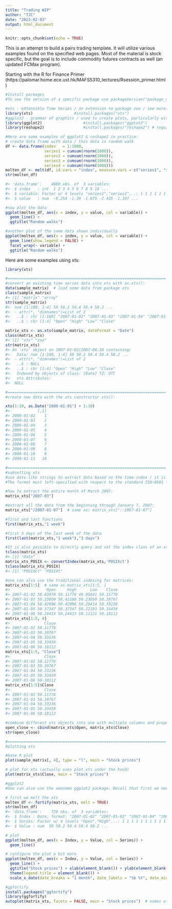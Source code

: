 ```yaml
---
title: "Trading WIP"
author: "TJC"
date: "2023-02-03"
output: html_document
---
```


```r
knitr::opts_chunk$set(echo = TRUE)

```

This is an attempt to build a pairs trading template. It will utilize various examples found on the specified web pages. Most of the material is stock specific, but the goal is to include commodity futures contracts as well (an updated FCMax program).

Starting with the R for Finance Primer (https://palomar.home.ece.ust.hk/MAFS5310_lectures/Rsession_primer.html)

```r

#Install packages
#To see the version of a specific package use packageVersion("package_name")

#xts - eXtensible Time Series / an extension to package zoo / see more:https://rdocumentation.org/packages/xts/versions/0.12.2
library(xts)                  #install.packages("xts")
#ggplot2 - grammar of graphics / used to create plots, particularly with data frames / see more: https://ggplot2.tidyverse.org/ & online book: https://ggplot2-book.org/
library(ggplot2)                  #install.packages("ggplot2")
library(reshape2)                 #install.packages("reshape2") # required for melting the data frame

#Here are some examples of ggplot2 & reshape2 in practice:
# create data frame with data / this data is random walk 
df <- data.frame(index   = 1:1000,
                 series1 = cumsum(rnorm(1000)),
                 series2 = cumsum(rnorm(1000)),
                 series3 = cumsum(rnorm(1000)),
                 series4 = cumsum(rnorm(1000)))
molten_df <- melt(df, id.vars = "index", measure.vars = c("series1", "series2", "series3", "series4"))
str(molten_df)

#> 'data.frame':    4000 obs. of  3 variables:
#>  $ index   : int  1 2 3 4 5 6 7 8 9 10 ...
#>  $ variable: Factor w/ 4 levels "series1","series2",..: 1 1 1 1 1 1 1 1 1 1 ...
#>  $ value   : num  -0.254 -1.39 -1.875 -2.435 -1.107 ...

#now plot the data
ggplot(molten_df, aes(x = index, y = value, col = variable)) + 
  geom_line() +
  ggtitle("Random walks")

#another plot of the same data shown individually
ggplot(molten_df, aes(x = index, y = value, col = variable)) + 
  geom_line(show.legend = FALSE) +
  facet_wrap(~ variable) +
  ggtitle("Random walks")

```


Here are some examples using xts:
```r
library(xts)

#=====================================================================
#convert an existing time series data into xts with as.xts():
data(sample_matrix)  # load some data from package xts
class(sample_matrix)
#> [1] "matrix" "array"
str(sample_matrix)
#>  num [1:180, 1:4] 50 50.2 50.4 50.4 50.2 ...
#>  - attr(*, "dimnames")=List of 2
#>   ..$ : chr [1:180] "2007-01-02" "2007-01-03" "2007-01-04" "2007-01-05" ...
#>   ..$ : chr [1:4] "Open" "High" "Low" "Close"

matrix_xts <- as.xts(sample_matrix, dateFormat = "Date")
class(matrix_xts)
#> [1] "xts" "zoo"
str(matrix_xts)
#> An 'xts' object on 2007-01-02/2007-06-30 containing:
#>   Data: num [1:180, 1:4] 50 50.2 50.4 50.4 50.2 ...
#>  - attr(*, "dimnames")=List of 2
#>   ..$ : NULL
#>   ..$ : chr [1:4] "Open" "High" "Low" "Close"
#>   Indexed by objects of class: [Date] TZ: UTC
#>   xts Attributes:  
#>  NULL

#=====================================================================
#create new data with the xts constructor xts():

xts(1:10, as.Date("2000-01-01") + 1:10)
#>            [,1]
#> 2000-01-02    1
#> 2000-01-03    2
#> 2000-01-04    3
#> 2000-01-05    4
#> 2000-01-06    5
#> 2000-01-07    6
#> 2000-01-08    7
#> 2000-01-09    8
#> 2000-01-10    9
#> 2000-01-11   10

#=====================================================================
#subsetting xts
#use date-like strings to extract data based on the time-index / it is possible to subset the object by year, week, days, or even seconds
#The format must left-specified with respect to the standard ISO:8601 time format “CCYY-MM-DD HH:MM:SS”

#how to extract the entire month of March 2007:
matrix_xts["2007-03"]

#extract all the data from the beginning through January 7, 2007:
matrix_xts["/2007-01-07"]  # same as: matrix_xts["::2007-01-07"]

#first and last functions
first(matrix_xts,"1 week")

#first 3 days of the last week of the data
first(last(matrix_xts,"1 week"),"3 days")

#It is also possible to directly query and set the index class of an xts object by using the respective functions tclass and tclass<-. Temporary conversion, resulting in a new object with the requested index class, can be accomplished via the convertIndex function
tclass(matrix_xts)
#> [1] "Date"
matrix_xts_POSIX <- convertIndex(matrix_xts,'POSIXct')
tclass(matrix_xts_POSIX)
#> [1] "POSIXct" "POSIXt"

#one can also use the traditional indexing for matrices:
matrix_xts[1:5]  # same as matrix_xts[1:5, ]
#>                Open     High      Low    Close
#> 2007-01-02 50.03978 50.11778 49.95041 50.11778
#> 2007-01-03 50.23050 50.42188 50.23050 50.39767
#> 2007-01-04 50.42096 50.42096 50.26414 50.33236
#> 2007-01-05 50.37347 50.37347 50.22103 50.33459
#> 2007-01-06 50.24433 50.24433 50.11121 50.18112
matrix_xts[1:5, 4]
#>               Close
#> 2007-01-02 50.11778
#> 2007-01-03 50.39767
#> 2007-01-04 50.33236
#> 2007-01-05 50.33459
#> 2007-01-06 50.18112
matrix_xts[1:5, "Close"]
#>               Close
#> 2007-01-02 50.11778
#> 2007-01-03 50.39767
#> 2007-01-04 50.33236
#> 2007-01-05 50.33459
#> 2007-01-06 50.18112
matrix_xts[1:5]$Close
#>               Close
#> 2007-01-02 50.11778
#> 2007-01-03 50.39767
#> 2007-01-04 50.33236
#> 2007-01-05 50.33459
#> 2007-01-06 50.18112

#combine different xts objects into one with multiple columns and properly aligned by the time index with merge() or simply the more standard cbind() (which calls merge()):
open_close <- cbind(matrix_xts$Open, matrix_xts$Close)
str(open_close)

#=====================================================================
#plotting xts

#base R plot
plot(sample_matrix[, 4], type = "l", main = "Stock prices")

# plot for xts (actually uses plot.xts under the hood)
plot(matrix_xts$Close, main = "Stock prices")

#ggplot2
#One can also use the awesome ggplot2 package. Recall that first we need to melt the multivariate xts object with the function ggplot2::fortify():

# first we melt the xts
molten_df <- fortify(matrix_xts, melt = TRUE)
str(molten_df)
#> 'data.frame':    720 obs. of  3 variables:
#>  $ Index : Date, format: "2007-01-02" "2007-01-03" "2007-01-04" "2007-01-05" ...
#>  $ Series: Factor w/ 4 levels "Open","High",..: 1 1 1 1 1 1 1 1 1 1 ...
#>  $ Value : num  50 50.2 50.4 50.4 50.2 ...

# plot
ggplot(molten_df, aes(x = Index, y = Value, col = Series)) +
  geom_line()

# configure the plot a bit more
ggplot(molten_df, aes(x = Index, y = Value, col = Series)) +
  geom_line() +
  ggtitle("Stock prices") + xlab(element_blank()) + ylab(element_blank()) + 
  theme(legend.title = element_blank()) +
  scale_x_date(date_breaks = "1 month", date_labels = "%b %Y", date_minor_breaks = "1 week")

#ggfortify
install.packages("ggfortify")
library(ggfortify)
autoplot(matrix_xts, facets = FALSE, main = "Stock prices")  # names of molten df: Index, value, plot_group


```


